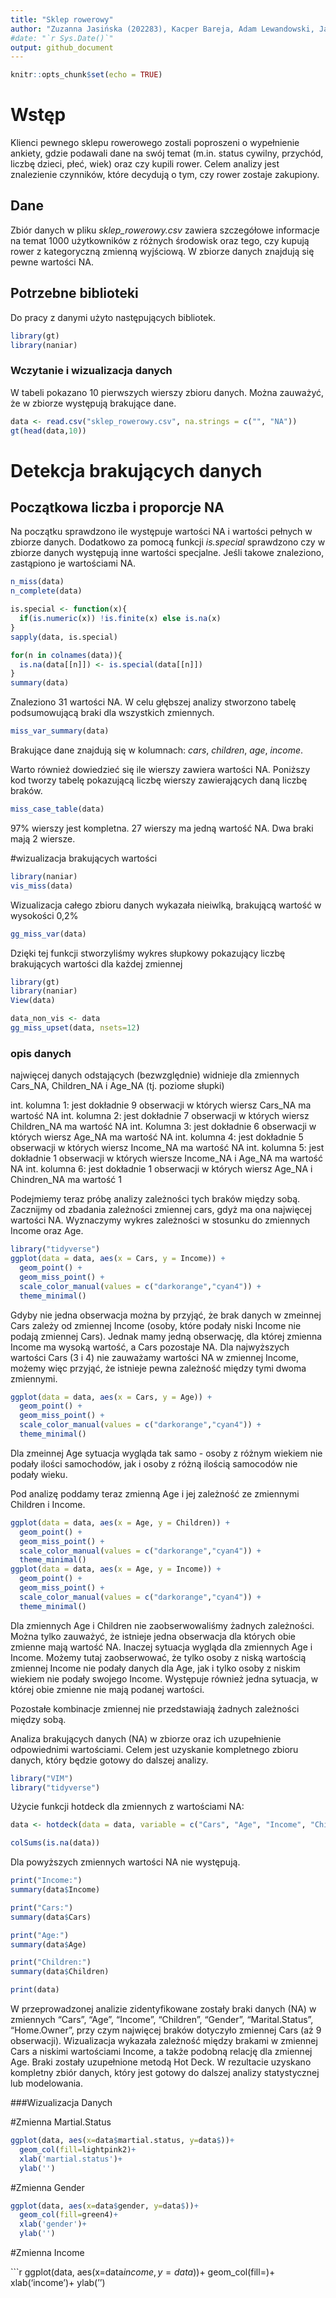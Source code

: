 ```yaml
---
title: "Sklep rowerowy"
author: "Zuzanna Jasińska (202283), Kacper Bareja, Adam Lewandowski, Jan Gasik"
#date: "`r Sys.Date()`"
output: github_document
---
```


```r
knitr::opts_chunk$set(echo = TRUE)
```

# Wstęp
Klienci pewnego sklepu rowerowego zostali poproszeni o wypełnienie ankiety, gdzie podawali dane na swój temat (m.in. status cywilny, przychód, liczbę dzieci, płeć, wiek) oraz czy kupili rower. Celem analizy jest znalezienie czynników, które decydują o tym, czy rower zostaje zakupiony.

## Dane
Zbiór danych w pliku *sklep_rowerowy.csv* zawiera szczegółowe informacje na temat 1000 użytkowników z różnych środowisk oraz tego, czy kupują rower z kategoryczną zmienną wyjściową. W zbiorze danych znajdują się pewne wartości NA.

## Potrzebne biblioteki
Do pracy z danymi użyto następujących bibliotek.
```r
library(gt)
library(naniar)
```

### Wczytanie i wizualizacja danych
W tabeli pokazano 10 pierwszych wierszy zbioru danych. Można zauważyć, że w zbiorze występują brakujące dane.
```r
data <- read.csv("sklep_rowerowy.csv", na.strings = c("", "NA"))
gt(head(data,10))
```

# Detekcja brakujących danych
## Początkowa liczba i proporcje NA
Na początku sprawdzono ile występuje wartości NA i wartości pełnych w zbiorze danych. Dodatkowo za pomocą funkcji *is.special* sprawdzono czy w zbiorze danych występują inne wartości specjalne. Jeśli takowe znaleziono, zastąpiono je wartościami NA.
```r
n_miss(data)
n_complete(data)

is.special <- function(x){
  if(is.numeric(x)) !is.finite(x) else is.na(x)
}
sapply(data, is.special)

for(n in colnames(data)){
  is.na(data[[n]]) <- is.special(data[[n]])
}
summary(data)
```

Znaleziono 31 wartości NA. W celu głębszej analizy stworzono tabelę podsumowującą braki dla wszystkich zmiennych.
```r
miss_var_summary(data)
```

Brakujące dane znajdują się w kolumnach: *cars*, *children*, *age*, *income*.

Warto również dowiedzieć się ile wierszy zawiera wartości NA. Poniższy kod tworzy tabelę pokazującą liczbę wierszy zawierających daną liczbę braków.
```r
miss_case_table(data)
```
97% wierszy jest kompletna. 27 wierszy ma jedną wartość NA. Dwa braki mają 2 wiersze.

#wizualizacja brakujących wartości
```r
library(naniar)
vis_miss(data)
```
Wizualizacja całego zbioru danych wykazała nieiwlką, brakującą wartość w wysokości 0,2%

```r
gg_miss_var(data)
```
Dzięki tej funkcji stworzyliśmy wykres słupkowy pokazujący liczbę brakujących wartości dla każdej zmiennej

```r

library(gt)
library(naniar)
View(data)
```



```r
data_non_vis <- data
gg_miss_upset(data, nsets=12)
```
### opis danych

najwięcej danych odstających (bezwzględnie) widnieje dla zmiennych Cars_NA, Children_NA i Age_NA (tj. poziome słupki)

int. kolumna 1: jest dokładnie 9 obserwacji w których wiersz Cars_NA ma wartość NA
int. kolumna 2: jest dokładnie 7 obserwacji w których wiersz Children_NA ma wartość NA
int. Kolumna 3: jest dokładnie 6 obserwacji w których wiersz Age_NA ma wartość NA
int. kolumna 4: jest dokładnie 5 obserwacji w których wiersz Income_NA ma wartość NA
int. kolumna 5: jest dokładnie 1 obserwacji w których wiersze Income_NA i Age_NA ma wartość NA
int. kolumna 6: jest dokładnie 1 obserwacji w których wiersz Age_NA i Chindren_NA ma wartość 1


Podejmiemy teraz próbę analizy zależności tych braków między sobą. Zacznijmy od zbadania zależności zmiennej cars, gdyż ma ona najwięcej wartości NA. Wyznaczymy wykres zależności w stosunku do zmiennych Income oraz Age.

```r
library("tidyverse")
ggplot(data = data, aes(x = Cars, y = Income)) + 
  geom_point() +
  geom_miss_point() +
  scale_color_manual(values = c("darkorange","cyan4")) +
  theme_minimal()
```

Gdyby nie jedna obserwacja można by przyjąć, że brak danych w zmeinnej Cars zależy od zmiennej Income (osoby, które podały niski Income nie podają zmiennej Cars). Jednak mamy jedną obserwację, dla której zmienna Income ma wysoką wartość, a Cars pozostaje NA. Dla najwyższych wartości Cars (3 i 4) nie zauważamy wartości NA w zmiennej Income, możemy więc przyjąć, że istnieje pewna zależność między tymi dwoma zmiennymi.

```r
ggplot(data = data, aes(x = Cars, y = Age)) + 
  geom_point() +
  geom_miss_point() +
  scale_color_manual(values = c("darkorange","cyan4")) +
  theme_minimal()
```

Dla zmeinnej Age sytuacja wygląda tak samo - osoby z różnym wiekiem nie podały ilości samochodów, jak i osoby z różną ilością samocodów nie podały wieku.

Pod analizę poddamy teraz zmienną Age i jej zależność ze zmiennymi Children i Income.

```r
ggplot(data = data, aes(x = Age, y = Children)) + 
  geom_point() +
  geom_miss_point() +
  scale_color_manual(values = c("darkorange","cyan4")) +
  theme_minimal()
ggplot(data = data, aes(x = Age, y = Income)) + 
  geom_point() +
  geom_miss_point() +
  scale_color_manual(values = c("darkorange","cyan4")) +
  theme_minimal()
```

Dla zmiennych Age i Children nie zaobserwowaliśmy żadnych zależności. Można tylko zauważyć, że istnieje jedna obserwacja dla których obie zmienne mają wartość NA.
Inaczej sytuacja wygląda dla zmiennych Age i Income. Możemy tutaj zaobserwować, że tylko osoby z niską wartością zmiennej Income nie podały danych dla Age, jak i tylko osoby z niskim wiekiem nie podały swojego Income. Występuje również jedna sytuacja, w której obie zmienne nie mają podanej wartości.

Pozostałe kombinacje zmiennej nie przedstawiają żadnych zależności między sobą.


Analiza brakujących danych (NA) w zbiorze oraz ich uzupełnienie odpowiednimi wartościami. Celem jest uzyskanie kompletnego zbioru danych, który będzie gotowy do dalszej analizy.

```r
library("VIM")
library("tidyverse")
```

Użycie funkcji hotdeck dla zmiennych z wartościami NA:
```r
data <- hotdeck(data = data, variable = c("Cars", "Age", "Income", "Children", "Gender", "Marital.Status", "Home.Owner"))

colSums(is.na(data))
```
Dla powyższych zmiennych wartości NA nie występują.

```r
print("Income:")
summary(data$Income)

print("Cars:")
summary(data$Cars)

print("Age:")
summary(data$Age)

print("Children:")
summary(data$Children)
```

```r
print(data)
```
W przeprowadzonej analizie zidentyfikowane zostały braki danych (NA) w zmiennych "Cars", "Age", "Income", "Children", "Gender", "Marital.Status", "Home.Owner", przy czym najwięcej braków dotyczyło zmiennej Cars (aż 9 obserwacji). Wizualizacja wykazała zależność między brakami w zmiennej Cars a niskimi wartościami Income, a także podobną relację dla zmiennej Age. Braki zostały uzupełnione metodą Hot Deck. W rezultacie uzyskano kompletny zbiór danych, który jest gotowy do dalszej analizy statystycznej lub modelowania.

###Wizualizacja Danych

#Zmienna Martial.Status

```r
ggplot(data, aes(x=data$martial.status, y=data$))+
  geom_col(fill=lightpink2)+
  xlab('martial.status')+
  ylab('')
```


#Zmienna Gender

```r
ggplot(data, aes(x=data$gender, y=data$))+
  geom_col(fill=green4)+
  xlab('gender')+
  ylab('')
```

#Zmienna Income

```r
ggplot(data, aes(x=data$income, y=data$))+
  geom_col(fill=)+
  xlab('income')+
  ylab('')